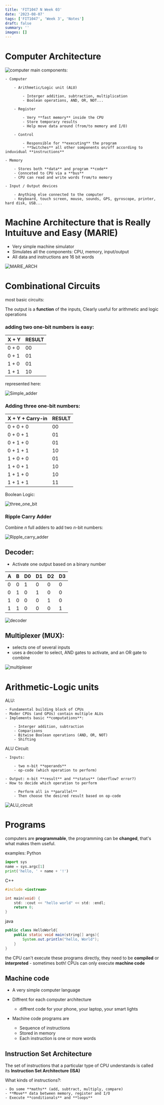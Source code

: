 ```yaml
---
title: 'FIT1047 N Week 03'
date: '2023-08-07'
tags: ['FIT1047', 'Week 3', 'Notes']
draft: false
summary: ''
images: []
---
```


# Computer Architecture

![computer](/static/images/FIT1047/computer_arch01.jpg)
main components:

    - Computer

        - Arithmetic/Logic unit (ALU)

            - Interger addition, subtraction, multiplication
            - Boolean operations, AND, OR, NOT...

        - Register

            - Very **fast memory** inside the CPU
            - Store temporary results
            - Help move data around (from/to memory and I/O)

        - Control

            - Responsible for **executing** the program
            - **Switches** all other somponents on/off according to induvidual **instructions**

    - Memory

        - Stores both **data** and program **code**
        - Connceted to CPU via a **bus**
        - CPU can read and write words from/to memory

    - Input / Output devices

        - Anything else connected to the computer
        - Keyboard, touch screen, mouse, sounds, GPS, gyroscope, printer, hard disk, USB...

# Machine Architecture that is Really Intuituve and Easy (MARIE)

- Very simple machine simulator
- Simulates all the components: CPU, memory, input/output
- All data and instructions are 16 bit words

![MARIE_ARCH](/static/images/FIT1047/MARIE_arch01.jpg)

# Combinational Circuits

most basic circuits:

The output is a **function** of the inputs, Clearly useful for arithmetic and logic operations

### adding two one-bit numbers is easy:

| X + Y | RESULT |
| ----- | ------ |
| 0 + 0 | 00     |
| 0 + 1 | 01     |
| 1 + 0 | 01     |
| 1 + 1 | 10     |

represented here:

![Simple_adder](/static/images/FIT1047/Simple_Adder.jpg)

### Adding three one-bit numbers:

| X + Y + Carry-in | RESULT |
| ---------------- | ------ |
| 0 + 0 + 0        | 00     |
| 0 + 0 + 1        | 01     |
| 0 + 1 + 0        | 01     |
| 0 + 1 + 1        | 10     |
| 1 + 0 + 0        | 01     |
| 1 + 0 + 1        | 10     |
| 1 + 1 + 0        | 10     |
| 1 + 1 + 1        | 11     |

Boolean Logic:

![three_one_bit](/static/images/FIT1047/Three_one_bit.jpg)

### Ripple Carry Adder

Combine _n_ full adders to add two _n_-bit numbers:

![Ripple_carry_adder](/static/images/FIT1047/Ripple_carry_adder.jpg)

## Decoder:

- Activate one output based on a binary number

| A   | B   | D0  | D1  | D2  | D3  |
| --- | --- | --- | --- | --- | --- |
| 0   | 0   | 1   | 0   | 0   | 0   |
| 0   | 1   | 0   | 1   | 0   | 0   |
| 1   | 0   | 0   | 0   | 1   | 0   |
| 1   | 1   | 0   | 0   | 0   | 1   |

![decoder](/static/images/FIT1047/deconder.jpg)

## Multiplexer (MUX):

- selects one of several inputs
- uses a decoder to select, AND gates to activate, and an OR gate to combine

![multiplexer](/static/images/FIT1047/multiplexer.jpg)

# Arithmetic-Logic units

ALU:

    - Fundamental building block of CPUs
    - Moder CPUs (and GPUs) contain multiple ALUs
    - Implements basic **computations**:

        - Interger addition, subtraction
        - Comparisons
        - Bitwise Boolean operations (AND, OR, NOT)
        - Shifting

ALU Circuit:

    - Inputs:

        - two n-bit **operands**
        - op-code (which operation to perform)

    - Output: n-bit **result** and **status** (oberflow? error?)
    - How to decide which operation to perform

        - Perform all in **parallel**
        - Then choose the desired result based on op-code

![ALU_circuit](/static/images/FIT1047/ALU_circuit.jpg)

# Programs

computers are **programmable**, the programming can be **changed**, that's what makes them useful.

examples:
Python

```py
import sys
name = sys.argc[1]
print('hello, ' + name + '!')
```

C++

```C++
#include <iostream>

int main(void) {
    std: :cout << "hello world" << std: :endl;
    return 0;
}
```

java

```java
public class HelloWorld{
    public static void main(string[] args){
        System.out.println("hello, World");
    }
}
```

the CPU can't execute these programs directly, they need to be **compiled** or **interpreted** - sometimes both! CPUs can only execute **machine code**

## Machine code

- A very simple computer language
- Diffrent for each computer architecture

  - diffrent code for your phone, your laptop, your smart lights

- Machine code programs are

  - Sequence of instructions
  - Stored in memory
  - Each instruction is one or more words

## Instruction Set Architecture

The set of instructions that a particular type of CPU understands is called its **Instruction Set Architecture (ISA)**

What kinds of instructions?:

    - Do some **maths** (add, subtract, multiply, compare)
    - **Move** data between memory, register and I/O
    - Execute **conditionals** and **loops**
